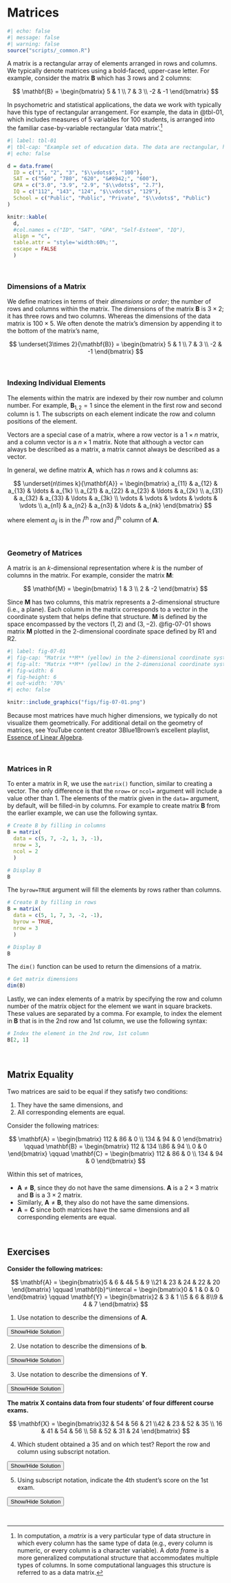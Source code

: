 # Matrices

```r
#| echo: false
#| message: false
#| warning: false
source("scripts/_common.R")
```


A matrix is a rectangular array of elements arranged in rows and columns. We typically denote matrices using a bold-faced, upper-case letter. For example, consider the matrix **B** which has 3 rows and 2 columns:


$$
\mathbf{B} = \begin{bmatrix}
5 & 1 \\
7 & 3 \\
-2 & -1
\end{bmatrix}
$$

In psychometric and statistical applications, the data we work with typically have this type of rectangular arrangement. For example, the data in @tbl-01, which includes measures of 5 variables for 100 students, is arranged into the familiar case-by-variable rectangular 'data matrix'.^[In computation, a *matrix* is a very particular type of data structure in which every column has the same type of data (e.g., every column is numeric, or every column is a character variable). A *data frame* is a more generalized computational structure that accommodates multiple types of columns. In some computational languages this structure is referred to as a data matrix.]

```r
#| label: tbl-01
#| tbl-cap: "Example set of education data. The data are rectangular, having rows (cases) and columns (variables)."
#| echo: false

d = data.frame(
  ID = c("1", "2", "3", "$\\vdots$", "100"),
  SAT = c("560", "780", "620", "&#8942;", "600"),
  GPA = c("3.0", "3.9", "2.9", "$\\vdots$", "2.7"),
  IQ = c("112", "143", "124", "$\\vdots$", "129"),
  School = c("Public", "Public", "Private", "$\\vdots$", "Public")
)

knitr::kable(
  d, 
  #col.names = c("ID", "SAT", "GPA", "Self-Esteem", "IQ"),
  align = "c",
  table.attr = "style='width:60%;'",
  escape = FALSE
  )  
```

<br />


### Dimensions of a Matrix

We define matrices in terms of their *dimensions* or *order*; the number of rows and columns within the matrix. The dimensions of the matrix **B** is $3\times 2$; it has three rows and two columns. Whereas the dimensions of the data matrix is $100\times 5$. We often denote the matrix's dimension by appending it to the bottom of the matrix's name,

$$
\underset{3\times 2}{\mathbf{B}} = \begin{bmatrix}
5 & 1 \\
7 & 3 \\
-2 & -1
\end{bmatrix}
$$ 

<br />


### Indexing Individual Elements

The elements within the matrix are indexed by their row number and column number. For example, $\mathbf{B}_{1,2} = 1$ since the element in the first row and second column is 1. The subscripts on each element indicate the row and column positions of the element.

Vectors are a special case of a matrix, where a row vector is a $1\times n$ matrix, and a column vector is a $n \times 1$ matrix. Note that although a vector can always be described as a matrix, a matrix cannot always be described as a vector.

In general, we define matrix **A**, which has *n* rows and *k* columns as:

$$
\underset{n\times k}{\mathbf{A}} = \begin{bmatrix}
a_{11} & a_{12} & a_{13} & \ldots & a_{1k} \\ 
a_{21} & a_{22} & a_{23} & \ldots & a_{2k} \\
a_{31} & a_{32} & a_{33} & \ldots & a_{3k} \\
\vdots & \vdots & \vdots & \vdots & \vdots \\
a_{n1} & a_{n2} & a_{n3} & \ldots & a_{nk}
\end{bmatrix}
$$

where element $a_{ij}$ is in the $i^{\mathrm{th}}$ row and $j^{\mathrm{th}}$ column of **A**.

<br />


### Geometry of Matrices

A matrix is an *k*-dimensional representation where *k* is the number of columns in the matrix. For example, consider the matrix **M**:

$$
\mathbf{M} = \begin{bmatrix}
1 & 3 \\ 2 & -2
\end{bmatrix}
$$

Since **M** has two columns, this matrix represents a 2-dimensional structure (i.e., a plane). Each column in the matrix corresponds to a vector in the coordinate system that helps define that structure. **M** is defined by the space encompassed by the vectors $(1, 2)$ and $(3, -2)$. @fig-07-01 shows matrix **M** plotted in the 2-dimensional coordinate space defined by R1 and R2.

```r
#| label: fig-07-01
#| fig-cap: "Matrix **M** (yellow) in the 2-dimensional coordinate system defined by R1 and R2."
#| fig-alt: "Matrix **M** (yellow) in the 2-dimensional coordinate system defined by R1 and R2."
#| fig-width: 6
#| fig-height: 6
#| out-width: '70%'
#| echo: false 

knitr::include_graphics("figs/fig-07-01.png")
```

Because most matrices have much higher dimensions, we typically do not visualize them geometrically. For additional detail on the geometry of matrices, see YouTube content creator 3Blue1Brown's excellent playlist, [Essence of Linear Algebra](https://www.youtube.com/playlist?list=PLZHQObOWTQDPD3MizzM2xVFitgF8hE_ab).

<br />


### Matrices in R

To enter a matrix in R, we use the `matrix()` function, similar to creating a vector. The only difference is that the `nrow=` or `ncol=` argument will include a value other than 1. The elements of the matrix given in the `data=` argument, by default, will be filled-in by columns. For example to create matrix **B** from the earlier example, we can use the following syntax.

```r
# Create B by filling in columns
B = matrix(
  data = c(5, 7, -2, 1, 3, -1),
  nrow = 3,
  ncol = 2
  )

# Display B
B
```


The `byrow=TRUE` argument will fill the elements by rows rather than columns.

```r
# Create B by filling in rows
B = matrix(
  data = c(5, 1, 7, 3, -2, -1),
  byrow = TRUE,
  nrow = 3
  )

# Display B
B
```

The `dim()` function can be used to return the dimensions of a matrix.

```r
# Get matrix dimensions
dim(B)
```

Lastly, we can index elements of a matrix by specifying the row and column number of the matrix object for the element we want in square brackets. These values are separated by a comma. For example, to index the element in **B** that is in the 2nd row and 1st column, we use the following syntax:

```r
# Index the element in the 2nd row, 1st column
B[2, 1]
```


<br />

## Matrix Equality

Two matrices are said to be equal if they satisfy two conditions:

1. They have the same dimensions, and 
2. All corresponding elements are equal.

Consider the following matrices:

$$
\mathbf{A} = \begin{bmatrix}
112 & 86 & 0 \\ 134 & 94 & 0
\end{bmatrix} \qquad 
\mathbf{B} = \begin{bmatrix}
112 & 134 \\86 & 94 \\ 0 & 0
\end{bmatrix} \qquad 
\mathbf{C} = \begin{bmatrix}
112 & 86 & 0 \\ 134 & 94 & 0
\end{bmatrix}
$$

Within this set of matrices,

- $\mathbf{A} \neq \mathbf{B}$, since they do not have the same dimensions. **A** is a $2\times3$ matrix and **B** is a $3\times2$ matrix.
- Similarly, $\mathbf{A} \neq \mathbf{B}$, they also do not have the same dimensions.
- $\mathbf{A} = \mathbf{C}$ since both matrices have the same dimensions and all corresponding elements are equal.

<br />


## Exercises {-}

**Consider the following matrices:**

$$
\mathbf{A} = \begin{bmatrix}5 & 6 & 4& 5 & 9 \\21 & 23 & 24 & 22 & 20 \end{bmatrix} \qquad \mathbf{b}^\intercal = \begin{bmatrix}0 & 1 & 0 & 0 \end{bmatrix} \qquad \mathbf{Y} = \begin{bmatrix}2 & 3 & 1 \\5 & 6 & 8\\9 & 4 & 7 \end{bmatrix}
$$

1. Use notation to describe the dimensions of **A**.

<button class="solution-btn solution-btn-default" onclick="toggle_visibility('solution_01');">Show/Hide Solution</button>
<div id="solution_01" style="display:none; margin: -40px 0 40px 40px;">
$$
\underset{2\times5}{\mathbf{A}}
$$
</div>

2. Use notation to describe the dimensions of **b**.

<button class="solution-btn solution-btn-default" onclick="toggle_visibility('solution_02');">Show/Hide Solution</button>
<div id="solution_02" style="display:none; margin: -40px 0 40px 40px;">
$$
\underset{4\times1}{\mathbf{b}}
$$
</div>

3. Use notation to describe the dimensions of **Y**.

<button class="solution-btn solution-btn-default" onclick="toggle_visibility('solution_03');">Show/Hide Solution</button>
<div id="solution_03" style="display:none; margin: -40px 0 40px 40px;">
$$
\underset{3\times3}{\mathbf{Y}}
$$
</div>


**The matrix X contains data from four students' of four different course exams.**

$$
\mathbf{X} = \begin{bmatrix}32 & 54 & 56 & 21 \\42 & 23 & 52 & 35 \\ 16 & 41 & 54 & 56 \\ 58 & 52 & 31 & 24 \end{bmatrix}
$$

4. Which student obtained a 35 and on which test? Report the row and column using subscript notation.

<button class="solution-btn solution-btn-default" onclick="toggle_visibility('solution_04');">Show/Hide Solution</button>
<div id="solution_04" style="display:none; margin: -40px 0 40px 40px;">
$$
X_{2,4}=35
$$

The 2nd student received a 35 on the 4th exam.

</div>


5. Using subscript notation, indicate the 4th student's score on the 1st exam.

<button class="solution-btn solution-btn-default" onclick="toggle_visibility('solution_05');">Show/Hide Solution</button>
<div id="solution_05" style="display:none; margin: -40px 0 40px 40px;">
$$
X_{4,1}=58
$$
</div>





<br />

